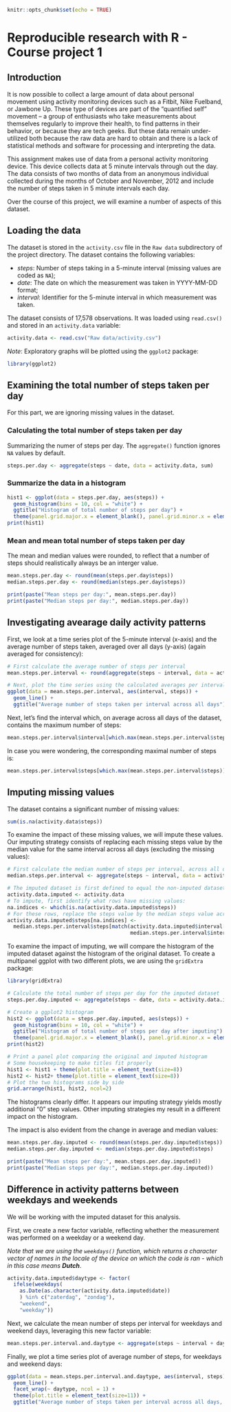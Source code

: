 ```r
knitr::opts_chunk$set(echo = TRUE)
```

Reproducible research with R - Course project 1
===============================================

Introduction
------------

It is now possible to collect a large amount of data about personal movement using activity monitoring devices such as a Fitbit, Nike Fuelband, or Jawbone Up. These type of devices are part of the “quantified self” movement – a group of enthusiasts who take measurements about themselves regularly to improve their health, to find patterns in their behavior, or because they are tech geeks. But these data remain under-utilized both because the raw data are hard to obtain and there is a lack of statistical methods and software for processing and interpreting the data.

This assignment makes use of data from a personal activity monitoring device. This device collects data at 5 minute intervals through out the day. The data consists of two months of data from an anonymous individual collected during the months of October and November, 2012 and include the number of steps taken in 5 minute intervals each day.

Over the course of this project, we will examine a number of aspects of this dataset.

Loading the data
----------------

The dataset is stored in the `activity.csv` file in the `Raw data` subdirectory of the project directory. The dataset contains the following variables:


* *steps*: Number of steps taking in a 5-minute interval (missing values are coded as `NA`);
* *date*: The date on which the measurement was taken in YYYY-MM-DD format;
* *interval*: Identifier for the 5-minute interval in which measurement was taken.

The dataset consists of 17,578 observations. It was loaded using `read.csv()` and stored in an `activity.data` variable:

```r
activity.data <- read.csv("Raw data/activity.csv")
```

*Note*: Exploratory graphs will be plotted using the `ggplot2` package:

```r
library(ggplot2)
```

Examining the total number of steps taken per day
-------------------------------------------------

For this part, we are ignoring missing values in the dataset.

### Calculating the total number of steps taken per day

Summarizing the numer of steps per day. The `aggregate()` function ignores `NA` values by default.

```r
steps.per.day <- aggregate(steps ~ date, data = activity.data, sum)
```

### Summarize the data in a histogram

```r
hist1 <- ggplot(data = steps.per.day, aes(steps)) + 
  geom_histogram(bins = 10, col = "white") +
  ggtitle("Histogram of total number of steps per day") +
  theme(panel.grid.major.x = element_blank(), panel.grid.minor.x = element_blank())
print(hist1)
```

### Mean and mean total number of steps taken per day

The mean and median values were rounded, to reflect that a number of steps should realistically always be an interger value.

```r
mean.steps.per.day <- round(mean(steps.per.day$steps))
median.steps.per.day <- round(median(steps.per.day$steps))

print(paste("Mean steps per day:", mean.steps.per.day))
print(paste("Median steps per day:", median.steps.per.day))
```

Investigating avearage daily activity patterns
----------------------------------------------

First, we look at a time series plot of the 5-minute interval (x-axis) and the average number of steps taken, averaged over all days (y-axis) (again averaged for consistency):

```r
# First calculate the average number of steps per interval
mean.steps.per.interval <- round(aggregate(steps ~ interval, data = activity.data, mean))

# Next, plot the time series using the calculated averages per interval
ggplot(data = mean.steps.per.interval, aes(interval, steps)) + 
  geom_line() +
  ggtitle("Average number of steps taken per interval across all days")

```

Next, let's find the interval which, on average across all days of the dataset, contains the maximum number of steps:

```r
mean.steps.per.interval$interval[which.max(mean.steps.per.interval$steps)]
```

In case you were wondering, the corresponding maximal number of steps is:

```r
mean.steps.per.interval$steps[which.max(mean.steps.per.interval$steps)]
```

Imputing missing values
-----------------------

The dataset contains a significant number of missing values:

```r
sum(is.na(activity.data$steps))
```

To examine the impact of these missing values, we will impute these values. Our imputing strategy consists of replacing each missing steps value by the median value for the same interval across all days (excluding the missing values):

```r
# First calculate the median number of steps per interval, across all days
median.steps.per.interval <- aggregate(steps ~ interval, data = activity.data, median)

# The imputed dataset is first defined to equal the non-imputed dataset
activity.data.imputed <- activity.data
# To impute, first identify what rows have missing values:
na.indices <- which(is.na(activity.data.imputed$steps))
# For these rows, replace the steps value by the median steps value across all days for the same interval
activity.data.imputed$steps[na.indices] <- 
  median.steps.per.interval$steps[match(activity.data.imputed$interval[na.indices], 
                                        median.steps.per.interval$interval)]
```

To examine the impact of imputing, we will compare the histogram of the imputed dataset against the histogram of the original dataset. To create a multipanel ggplot with two different plots, we are using the `gridExtra` package:

```r
library(gridExtra)

# Calculate the total number of steps per day for the imputed dataset
steps.per.day.imputed <- aggregate(steps ~ date, data = activity.data.imputed, sum)

# Create a ggplot2 histogram
hist2 <- ggplot(data = steps.per.day.imputed, aes(steps)) + 
  geom_histogram(bins = 10, col = "white") +
  ggtitle("Histogram of total number of steps per day after imputing") +
  theme(panel.grid.major.x = element_blank(), panel.grid.minor.x = element_blank())
print(hist2)

# Print a panel plot comparing the original and imputed histogram
# Some housekeeping to make titles fit properly
hist1 <- hist1 + theme(plot.title = element_text(size=8))
hist2 <- hist2+ theme(plot.title = element_text(size=8))
# Plot the two histograms side by side
grid.arrange(hist1, hist2, ncol=2)
```

The histograms clearly differ. It appears our imputing strategy yields mostly additional "0" step values. Other imputing strategies my result in a different impact on the histogram. 

The impact is also evident from the change in average and median values:

```r
mean.steps.per.day.imputed <- round(mean(steps.per.day.imputed$steps))
median.steps.per.day.imputed <- median(steps.per.day.imputed$steps)

print(paste("Mean steps per day:", mean.steps.per.day.imputed))
print(paste("Median steps per day:", median.steps.per.day.imputed))
```

Difference in activity patterns between weekdays and weekends
-------------------------------------------------------------

We will be working with the imputed dataset for this analysis.

First, we create a new factor variable, reflecting whether the measurement was performed on a weekday or a weekend day. 

*Note that we are using the `weekdays()` function, which returns a character vector of names in the locale of the device on which the code is ran - which in this case means ****Dutch***.

```r
activity.data.imputed$daytype <- factor(
  ifelse(weekdays(
    as.Date(as.character(activity.data.imputed$date))
    ) %in% c("zaterdag", "zondag"), 
    "weekend", 
    "weekday"))
```

Next, we calculate the mean number of steps per interval for weekdays and weekend days, leveraging this new factor variable:

```r
mean.steps.per.interval.and.daytype <- aggregate(steps ~ interval + daytype, data = activity.data.imputed, mean)
```

Finally, we plot a time series plot of average number of steps, for weekdays and weekend days:

```r
ggplot(data = mean.steps.per.interval.and.daytype, aes(interval, steps)) + 
  geom_line() +
  facet_wrap(~ daytype, ncol = 1) +
  theme(plot.title = element_text(size=11)) +
  ggtitle("Average number of steps taken per interval across all days, for weekdays and weekends")
```